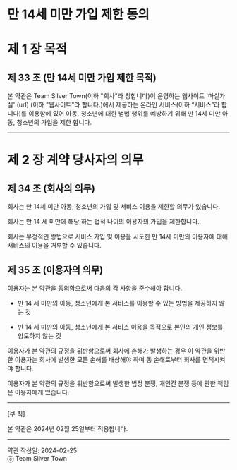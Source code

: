 # 만 14세 미만 가입 제한 동의

# 제 1 장 목적

## 제 33 조 (만 14세 미만 가입 제한 목적)

본 약관은 Team Silver Town(이하 "회사"라 칭합니다)이 운영하는 웹사이트 '마실가실' (url) (이하 "웹사이트"라 합니다.)에서 제공하는 온라인 서비스(이하 “서비스”라 합니다)를 이용함에 있어 아동, 청소년에 대한 범법 행위를 예방하기 위해 만 14세 미만 아동, 청소년의 가입을 제한 합니다.

---

# 제 2 장 계약 당사자의 의무

## 제 34 조 (회사의 의무)

회사는 만 14세 미만 아동, 청소년의 가입 및 서비스 이용을 제한할 의무가 있습니다.

회사는 만 14 세 미만에 해당 하는 법적 나이의 이용자의 가입을 제한합니다.

회사는 부정적인 방법으로 서비스 가입 및 이용을 시도한 만 14세 미만의 이용자에 대해 서비스의 이용을 거부할 수 있습니다.

## 제 35 조 (이용자의 의무)

이용자는 본 약관을 동의함으로써 다음의 각 사항을 준수해야 합니다.

- 만 14 세 미만의 아동, 청소년에게 본 서비스를 이용할 수 있는 방법을 제공하지 않는 것

- 만 14 세 미만의 아동, 청소년에게 본 서비스 이용을 목적으로 본인의 개인 정보를 양도하지 않는 것

이용자가 본 약관의 규정을 위반함으로써 회사에 손해가 발생하는 경우 이 약관을 위반한 이용자는 회사에 발생한 모든 손해를 배상해야 하며 동 손해로부터 회사를 면책시켜야 합니다.

이용자가 본 약관의 규정을 위반함으로써 발생한 법정 분쟁, 개인간 분쟁 등에 관한 책임은 이용자에게 있습니다.

---

[부 칙]

본 약관은 2024년 02월 25일부터 적용합니다.

---

약관 작성일: 2024-02-25<br/>
ⓒ Team Silver Town
